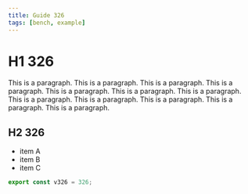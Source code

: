 ```yaml
---
title: Guide 326
tags: [bench, example]
---
```


# H1 326

This is a paragraph. This is a paragraph. This is a paragraph. This is a paragraph. This is a paragraph. This is a paragraph. This is a paragraph. This is a paragraph. This is a paragraph. This is a paragraph. This is a paragraph. This is a paragraph. 

## H2 326

- item A
- item B
- item C

```ts
export const v326 = 326;
```